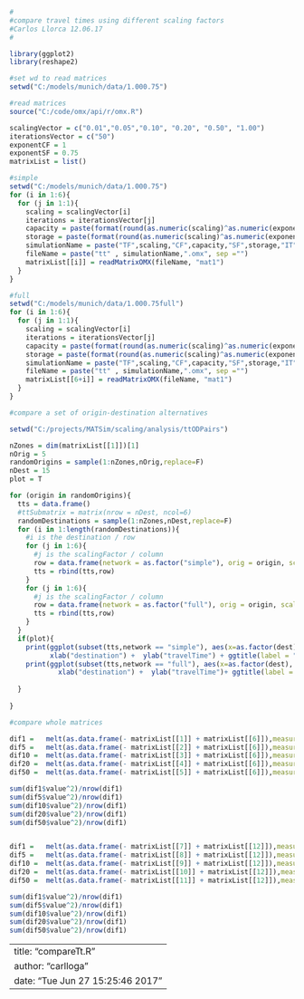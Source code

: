 
```r
#
#compare travel times using different scaling factors
#Carlos Llorca 12.06.17
#

library(ggplot2)
library(reshape2)

#set wd to read matrices
setwd("C:/models/munich/data/1.000.75")

#read matrices
source("C:/code/omx/api/r/omx.R")

scalingVector = c("0.01","0.05","0.10", "0.20", "0.50", "1.00")
iterationsVector = c("50")
exponentCF = 1
exponentSF = 0.75
matrixList = list()

#simple
setwd("C:/models/munich/data/1.000.75")
for (i in 1:6){
  for (j in 1:1){
    scaling = scalingVector[i]
    iterations = iterationsVector[j]
    capacity = paste(format(round(as.numeric(scaling)^as.numeric(exponentCF),2),nsmall = 2))
    storage = paste(format(round(as.numeric(scaling)^as.numeric(exponentSF),2),nsmall = 2))
    simulationName = paste("TF",scaling,"CF",capacity,"SF",storage,"IT",iterations,"scalingSFExp",exponentSF,"CFExp",exponentCF, "TEST", sep = "")
    fileName = paste("tt" , simulationName,".omx", sep ="")
    matrixList[[i]] = readMatrixOMX(fileName, "mat1")
  }
}

#full
setwd("C:/models/munich/data/1.000.75full")
for (i in 1:6){
  for (j in 1:1){
    scaling = scalingVector[i]
    iterations = iterationsVector[j]
    capacity = paste(format(round(as.numeric(scaling)^as.numeric(exponentCF),2),nsmall = 2))
    storage = paste(format(round(as.numeric(scaling)^as.numeric(exponentSF),2),nsmall = 2))
    simulationName = paste("TF",scaling,"CF",capacity,"SF",storage,"IT",iterations,"scalingSFExp",exponentSF,"CFExp",exponentCF, "TEST", sep = "")
    fileName = paste("tt" , simulationName,".omx", sep ="")
    matrixList[[6+i]] = readMatrixOMX(fileName, "mat1")
  }
}

#compare a set of origin-destination alternatives

setwd("C:/projects/MATSim/scaling/analysis/ttODPairs")

nZones = dim(matrixList[[1]])[1]
nOrig = 5
randomOrigins = sample(1:nZones,nOrig,replace=F) 
nDest = 15
plot = T

for (origin in randomOrigins){
  tts = data.frame()
  #ttSubmatrix = matrix(nrow = nDest, ncol=6)
  randomDestinations = sample(1:nZones,nDest,replace=F) 
  for (i in 1:length(randomDestinations)){
    #i is the destination / row
    for (j in 1:6){
      #j is the scalingFactor / column
      row = data.frame(network = as.factor("simple"), orig = origin, scaling = scalingVector[j], dest = randomDestinations[i], tt=matrixList[[j]][origin,randomDestinations[i]])
      tts = rbind(tts,row)
    }
    for (j in 1:6){
      #j is the scalingFactor / column
      row = data.frame(network = as.factor("full"), orig = origin, scaling = scalingVector[j], dest = randomDestinations[i], tt=matrixList[[6+j]][origin,randomDestinations[i]])
      tts = rbind(tts,row)
    }
  }
  if(plot){
    print(ggplot(subset(tts,network == "simple"), aes(x=as.factor(dest), y=tt, color=scaling, group = scaling)) + geom_line()  + geom_point()+ 
          xlab("destination") +  ylab("travelTime") + ggtitle(label = "simple"))
    print(ggplot(subset(tts,network == "full"), aes(x=as.factor(dest), y=tt, color=scaling, group = scaling)) + geom_line()  + geom_point()+ 
            xlab("destination") +  ylab("travelTime")+ ggtitle(label = "full"))
    
  }
    
}

#compare whole matrices

dif1 =   melt(as.data.frame(- matrixList[[1]] + matrixList[[6]]),measure.vars = 1:4953)
dif5 =   melt(as.data.frame(- matrixList[[2]] + matrixList[[6]]),measure.vars = 1:4953)
dif10 =  melt(as.data.frame(- matrixList[[3]] + matrixList[[6]]),measure.vars = 1:4953)
dif20 =  melt(as.data.frame(- matrixList[[4]] + matrixList[[6]]),measure.vars = 1:4953)
dif50 =  melt(as.data.frame(- matrixList[[5]] + matrixList[[6]]),measure.vars = 1:4953)

sum(dif1$value^2)/nrow(dif1)
sum(dif5$value^2)/nrow(dif1)
sum(dif10$value^2)/nrow(dif1)
sum(dif20$value^2)/nrow(dif1)
sum(dif50$value^2)/nrow(dif1)


dif1 =   melt(as.data.frame(- matrixList[[7]] + matrixList[[12]]),measure.vars = 1:4953)
dif5 =   melt(as.data.frame(- matrixList[[8]] + matrixList[[12]]),measure.vars = 1:4953)
dif10 =  melt(as.data.frame(- matrixList[[9]] + matrixList[[12]]),measure.vars = 1:4953)
dif20 =  melt(as.data.frame(- matrixList[[10]] + matrixList[[12]]),measure.vars = 1:4953)
dif50 =  melt(as.data.frame(- matrixList[[11]] + matrixList[[12]]),measure.vars = 1:4953)

sum(dif1$value^2)/nrow(dif1)
sum(dif5$value^2)/nrow(dif1)
sum(dif10$value^2)/nrow(dif1)
sum(dif20$value^2)/nrow(dif1)
sum(dif50$value^2)/nrow(dif1)
```


---
title: "compareTt.R"
author: "carlloga"
date: "Tue Jun 27 15:25:46 2017"
---

